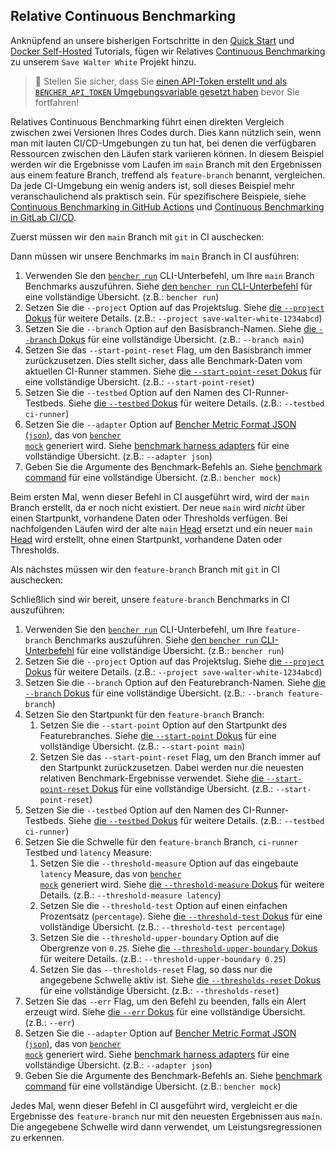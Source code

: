 
## Relative Continuous Benchmarking

Anknüpfend an unsere bisherigen Fortschritte in den
[Quick Start][quick start] und [Docker Self-Hosted][docker self-hosted] Tutorials,
fügen wir Relatives [Continuous Benchmarking][continuous benchmarking] zu unserem `Save Walter White` Projekt hinzu.

> 🐰 Stellen Sie sicher, dass Sie
> [einen API-Token erstellt und als `BENCHER_API_TOKEN` Umgebungsvariable gesetzt haben][create an api token]
> bevor Sie fortfahren!

[quick start]: /de/docs/tutorial/quick-start/
[docker self-hosted]: /de/docs/tutorial/docker/
[continuous benchmarking]: /de/docs/explanation/continuous-benchmarking/
[create an api token]: /de/docs/tutorial/quick-start/#create-an-api-token

Relatives Continuous Benchmarking führt einen direkten Vergleich zwischen zwei Versionen Ihres Codes durch.
Dies kann nützlich sein, wenn man mit lauten CI/CD-Umgebungen zu tun hat,
bei denen die verfügbaren Ressourcen zwischen den Läufen stark variieren können.
In diesem Beispiel werden wir die Ergebnisse vom Laufen im `main` Branch
mit den Ergebnissen aus einem feature Branch, treffend als `feature-branch` benannt, vergleichen.
Da jede CI-Umgebung ein wenig anders ist,
soll dieses Beispiel mehr veranschaulichend als praktisch sein.
Für spezifischere Beispiele, siehe [Continuous Benchmarking in GitHub Actions][github actions]
und [Continuous Benchmarking in GitLab CI/CD][gitlab ci/cd].

[github actions]: /de/docs/how-to/github-actions/
[gitlab ci/cd]: /de/docs/how-to/gitlab-ci-cd/

Zuerst müssen wir den `main` Branch mit `git` in CI auschecken:

<GitCheckoutMain />

Dann müssen wir unsere Benchmarks im `main` Branch in CI ausführen:

<RunMainRelative />

1. Verwenden Sie den <code><a href="/de/docs/explanation/bencher-run/">bencher run</a></code> CLI-Unterbefehl,
   um Ihre `main` Branch Benchmarks auszuführen.
   Siehe [den `bencher run` CLI-Unterbefehl][bencher run] für eine vollständige Übersicht.
   (z.B.: `bencher run`)
2. Setzen Sie die `--project` Option auf das Projektslug.
   Siehe [die `--project` Dokus][project option] für weitere Details.
   (z.B.: `--project save-walter-white-1234abcd`)
3. Setzen Sie die `--branch` Option auf den Basisbranch-Namen.
   Siehe [die `--branch` Dokus][branch option] für eine vollständige Übersicht.
   (z.B.: `--branch main`)
4. Setzen Sie das `--start-point-reset` Flag, um den Basisbranch immer zurückzusetzen.
   Dies stellt sicher, dass alle Benchmark-Daten vom aktuellen CI-Runner stammen.
   Siehe [die `--start-point-reset` Dokus][start point reset] für eine vollständige Übersicht.
   (z.B.: `--start-point-reset`)
5. Setzen Sie die `--testbed` Option auf den Namen des CI-Runner-Testbeds.
   Siehe [die `--testbed` Dokus][testbed option] für weitere Details.
   (z.B.: `--testbed ci-runner`)
6. Setzen Sie die `--adapter` Option auf [Bencher Metric Format JSON (`json`)][bmf], das von <code><a href="/de/docs/reference/bencher-metric-format/#bencher-mock">bencher mock</a></code> generiert wird.
   Siehe [benchmark harness adapters][adapter json] für eine vollständige Übersicht.
   (z.B.: `--adapter json`)
7.  Geben Sie die Argumente des Benchmark-Befehls an.
    Siehe [benchmark command][command argument] für eine vollständige Übersicht.
    (z.B.: `bencher mock`)

Beim ersten Mal, wenn dieser Befehl in CI ausgeführt wird,
wird der `main` Branch erstellt, da er noch nicht existiert.
Der neue `main` wird _nicht_ über einen Startpunkt, vorhandene Daten oder Thresholds verfügen.
Bei nachfolgenden Läufen wird der alte `main` [Head][head] ersetzt
und ein neuer `main` [Head][head] wird erstellt, ohne einen Startpunkt, vorhandene Daten oder Thresholds.

[bencher run]: /de/docs/explanation/bencher-run/
[project option]: /de/docs/explanation/bencher-run/#--project-project
[branch option]: /de/docs/explanation/branch-selection/#--branch-branch
[start point reset]: /de/docs/explanation/branch-selection/#--start-point-reset
[testbed option]: /de/docs/explanation/bencher-run/#--testbed-testbed
[bmf]: /de/docs/reference/bencher-metric-format/
[adapter json]: /de/docs/explanation/adapters/#-json
[command argument]: /de/docs/explanation/bencher-run/#benchmark-command
[head]: /de/docs/explanation/benchmarking/#head

Als nächstes müssen wir den `feature-branch` Branch mit `git` in CI auschecken:

<GitCheckoutFeature />

Schließlich sind wir bereit, unsere `feature-branch` Benchmarks in CI auszuführen:

<RunFeatureRelative />

1. Verwenden Sie den <code><a href="/de/docs/explanation/bencher-run/">bencher run</a></code> CLI-Unterbefehl,
   um Ihre `feature-branch` Benchmarks auszuführen.
   Siehe [den `bencher run` CLI-Unterbefehl][bencher run] für eine vollständige Übersicht.
   (z.B.: `bencher run`)
2. Setzen Sie die `--project` Option auf das Projektslug.
   Siehe [die `--project` Dokus][project option] für weitere Details.
   (z.B.: `--project save-walter-white-1234abcd`)
3. Setzen Sie die `--branch` Option auf den Featurebranch-Namen.
   Siehe [die `--branch` Dokus][branch option] für eine vollständige Übersicht.
   (z.B.: `--branch feature-branch`)
4. Setzen Sie den Startpunkt für den `feature-branch` Branch:
   1. Setzen Sie die `--start-point` Option auf den Startpunkt des Featurebranches.
   Siehe [die `--start-point` Dokus][start point] für eine vollständige Übersicht.
   (z.B.: `--start-point main`)
   2. Setzen Sie das `--start-point-reset` Flag, um den Branch immer auf den Startpunkt zurückzusetzen.
   Dabei werden nur die neuesten relativen Benchmark-Ergebnisse verwendet.
   Siehe [die `--start-point-reset` Dokus][start point reset] für eine vollständige Übersicht.
   (z.B.: `--start-point-reset`)
5. Setzen Sie die `--testbed` Option auf den Namen des CI-Runner-Testbeds.
   Siehe [die `--testbed` Dokus][testbed option] für weitere Details.
   (z.B.: `--testbed ci-runner`)
6. Setzen Sie die Schwelle für den `feature-branch` Branch, `ci-runner` Testbed und `latency` Measure:
   1. Setzen Sie die `--threshold-measure` Option auf das eingebaute `latency` Measure, das von <code><a href="/de/docs/reference/bencher-metric-format/#bencher-mock">bencher mock</a></code> generiert wird.
   Siehe [die `--threshold-measure` Dokus][threshold measure option] für weitere Details.
   (z.B.: `--threshold-measure latency`)
   2. Setzen Sie die `--threshold-test` Option auf einen einfachen Prozentsatz (`percentage`).
   Siehe [die `--threshold-test` Dokus][threshold test option] für eine vollständige Übersicht.
   (z.B.: `--threshold-test percentage`)
   3. Setzen Sie die `--threshold-upper-boundary` Option auf die Obergrenze von `0.25`.
   Siehe [die `--threshold-upper-boundary` Dokus][threshold upper boundary] für weitere Details.
   (z.B.: `--threshold-upper-boundary 0.25`)
   4. Setzen Sie das `--thresholds-reset` Flag, so dass nur die angegebene Schwelle aktiv ist.
   Siehe [die `--thresholds-reset` Dokus][thresholds reset] für eine vollständige Übersicht.
   (z.B.: `--thresholds-reset`)
7. Setzen Sie das `--err` Flag, um den Befehl zu beenden, falls ein Alert erzeugt wird.
   Siehe [die `--err` Dokus][alert err] für eine vollständige Übersicht.
   (z.B.: `--err`)
8. Setzen Sie die `--adapter` Option auf [Bencher Metric Format JSON (`json`)][bmf], das von <code><a href="/de/docs/reference/bencher-metric-format/#bencher-mock">bencher mock</a></code> generiert wird.
   Siehe [benchmark harness adapters][adapter json] für eine vollständige Übersicht.
   (z.B.: `--adapter json`)
9. Geben Sie die Argumente des Benchmark-Befehls an.
   Siehe [benchmark command][command argument] für eine vollständige Übersicht.
   (z.B.: `bencher mock`)

Jedes Mal, wenn dieser Befehl in CI ausgeführt wird,
vergleicht er die Ergebnisse des `feature-branch` nur mit den neuesten Ergebnissen aus `main`.
Die angegebene Schwelle wird dann verwendet, um Leistungsregressionen zu erkennen.

[start point]: /de/docs/explanation/branch-selection/#--start-point-branch
[start point reset]: /de/docs/explanation/branch-selection/#--start-point-reset
[threshold measure option]: /de/docs/explanation/thresholds/#--threshold-measure-measure
[threshold test option]: /de/docs/explanation/thresholds/#--threshold-test-test
[threshold upper boundary]: /de/docs/explanation/thresholds/#--threshold-upper-boundary-boundary
[thresholds reset]: /de/docs/explanation/thresholds/#--thresholds-reset
[alert err]: /de/docs/explanation/thresholds/#--err